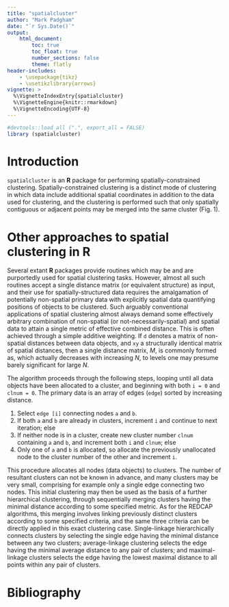 ```yaml
---
title: "spatialcluster"
author: "Mark Padgham"
date: "`r Sys.Date()`"
output: 
    html_document:
        toc: true
        toc_float: true
        number_sections: false
        theme: flatly
header-includes: 
    - \usepackage{tikz}
    - \usetikzlibrary{arrows}
vignette: >
  %\VignetteIndexEntry{spatialcluster}
  %\VignetteEngine{knitr::rmarkdown}
  %\VignetteEncoding{UTF-8}
---
```


```r
#devtools::load_all (".", export_all = FALSE)
library (spatialcluster)
```

# Introduction

`spatialcluster` is an **R** package for performing spatially-constrained
clustering. Spatially-constrained clustering is a distinct mode of clustering in
which data include additional spatial coordinates in addition to the data used
for clustering, and the clustering is performed such that only spatially
contiguous or adjacent points may be merged into the same cluster (Fig. 1).

# Other approaches to spatial clustering in **R**

Several extant **R** packages provide routines which may be and are purportedly
used for spatial clustering tasks. However, almost all such routines accept a
single distance matrix (or equivalent structure) as input, and their use for
spatially-structured data requires the amalgamation of potentially non-spatial
primary data with explicitly spatial data quantifying positions of objects to be
clustered. Such arguably conventional applications of spatial clustering almost
always demand some effectively arbitrary combination of non-spatial (or
not-necessarily-spatial) and spatial data to attain a single metric of effective
combined distance. This is often achieved through a simple additive weighting.
If `d` denotes a matrix of non-spatial distances between data objects, and `xy`
a structurally identical matrix of spatial distances, then a single distance
matrix, $M$, is commonly formed as,
\begin{equation}
    M = \alpha d + \beta xy,
\wnd{equation}
where $\alpha$ and $\beta$ are effectively arbitrary parameters, and a
clustering scheme can be more constrained by spatial structure through
increasing the relative value of $\beta$.

We concur here with the sentiment emphasised elsewhere that such approaches
provide more a means of attained approximately spatially-structured clustering
schemes, rather than actually providing spatially-constrained clusters in the
sense developed here.

# Spatially-constrained clustering

In contrast to the approached described in the foregoing section, spatially
constrained clustering is implemented on two distinct sets of data, both of
which may most conveniently be conceived of and represented by distance matrices
(where between points or finite objects). Conventional approaches combined these
two matrices into one prior to clustering; spatially-constrained clustering is
performed on the matrix of distances between (non-spatial) data objects, while
the formation of clusters is constrained such that only neighbouring points or
objects are merged into the same cluster.

We consider here two primary implementations of spatially-constrained
clustering: clustering by average values, and clustering by extreme values.
Clustering in the first case aims to derive clusters with the greatest internal
intra-cluster homogeneity, while the second case aims to derive clusters with
the maximal inter-cluster heterogeneity.

## The REDCAP algorithms

The REDCAP algorithms for spatially-constrained clustering (**RE**gionalization
with **D**ynamically **C**onstrained **A**gglomerative **C**lustering)
construct minimal spanning trees through a set of spatial neighbours, and then
successively bisect these trees to split the entire data set into distinct
clusters. The algorithms implement three methods for agglomerating ("linking")
clusters: single-linkage, average-linkage, and complete linkage, which briefly
work as follows:

1. Single-linkage clustering simply loops through the list of minimal-distance,
   nearest-neighbour edges, and inserts an edge into the clustering tree if it
   is not part of any previous cluster, and if it connects two contiguous
   clusters.
2. Average-linkage clustering assigns weights to each edge based on their
   average distance to all adjacent edges, where the group of adjacent edges
   includes all edges in a cluster adjacent to any unassigned edge. Thus when an
   edge becomes part of a cluster, the distances to all non-assigned edges
   adjacent to that cluster are updated to reflect the change in average
   distance calculated over all edges in that cluster. Edges are continually
   (re-)sorted based on average distances, and the tree built through
   sequentially inserting minimal-distance edges.
3. Maximal-linkage clustering forms clusters through inserting the edge having
   the minimal distance to the farthest point of any cluster.

All three methods effectively minimise the total intra-cluster distance, with
single-linkage being a computationally cheap shortcut; and average and maximal
linkage minimising the respective measures of intra-cluster distance.

# The Exact Clustering Algorithm

As described above, the REDCAP algorithms provide different ways of constructing
minimal spanning trees for a given data set, with resultant clusters based on
bisecting these spanning trees. They effectively represent the relationships
within a data set by the "best" minimal set (according to the chosen algorithm).
Here, we develop a simple algorithm for deriving a clustering scheme that uses
the full set of nearest-neighbour relationships in a given data set.

Each point or object within a typical planar (effectively two-dimensional) data
set may have on average just under three nearest neighbours (if calculated
using, for example, triangulation); a minimal-spanning tree reduces this to an
average of under two nearest neighbours (one for terminal nodes; two otherwise).
The reduction in computational complexity is thus $\sim O(2/3)$. Conversely, the
loss in computational complexity through using all nearest-neighbour points as
advocated here is relatively no too large; perhaps being around 50%. Note also
that many clustering algorithms scale sub-linearly, often approaching
logarithmic-scale performance. This potentially difference in efficient in cases
of logarithmic scaling reduces to only,
\begin{equation}
    \frac {{\rm log} (1.5 N)} {{\rm log} (N)},
\end{equation}
which actually decreases with increasing $N$, to levels one may presume barely
significant for large $N$.

The algorithm proceeds through the following steps, looping until all data
objects have been allocated to a cluster, and beginning with both `i = 0` and
`clnum = 0`. The primary data is an array of edges (`edge`) sorted by increasing
distance.

1. Select `edge [i]` connecting nodes `a` and `b`.
2. If both `a` and `b` are already in clusters, increment `i` and continue to
   next iteration; else
3. If neither node is in a cluster, create new cluster number `clnum` containing
   `a` and `b`, and increment both `i` and `clnum`; else
4. Only one of `a` and `b` is allocated, so allocate the previously unallocated
   node to the cluster number of the other and increment `i`.

This procedure allocates all nodes (data objects) to clusters. The number of
resultant clusters can not be known in advance, and many clusters may be very
small, comprising for example only a single edge connecting two nodes. This
initial clustering may then be used as the basis of a further hierarchical
clustering, through sequentially merging clusters having the minimal distance
according to some specified metric. As for the REDCAP algorithms, this merging
involves linking previously distinct clusters according to some specified
criteria, and the same three criteria can be directly applied in this exact
clustering case. Single-linkage hierarchically connects clusters by selecting
the single edge having the minimal distance between any two clusters;
average-linkage clustering selects the edge having the minimal average distance
to any pair of clusters; and maximal-linkage clusters selects the edge having
the lowest maximal distance to all points within any pair of clusters.


# Bibliography
